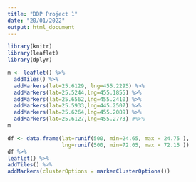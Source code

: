 ```yaml
---
title: "DDP Project 1"
date: "20/01/2022"
output: html_document
---
```


```r
library(knitr)
library(leaflet)
library(dplyr)

m <- leaflet() %>%
  addTiles() %>%  
  addMarkers(lat=25.6129, lng=455.2295) %>%
  addMarkers(lat=25.5244,lng=455.1855) %>%
  addMarkers(lat=25.6562,lng=455.2410) %>%
  addMarkers(lat=25.5933,lng=445.2507) %>%
  addMarkers(lat=25.6264,lng=455.2089) %>%
  addMarkers(lat=25.6127,lng=455.2773) #%>%
m

df <- data.frame(lat=runif(500, min=24.65, max = 24.75 ),
                 lng=runif(500, min=72.05, max = 72.15 ))  
df %>%
leaflet() %>%
addTiles() %>%  
addMarkers(clusterOptions = markerClusterOptions()) 


```

